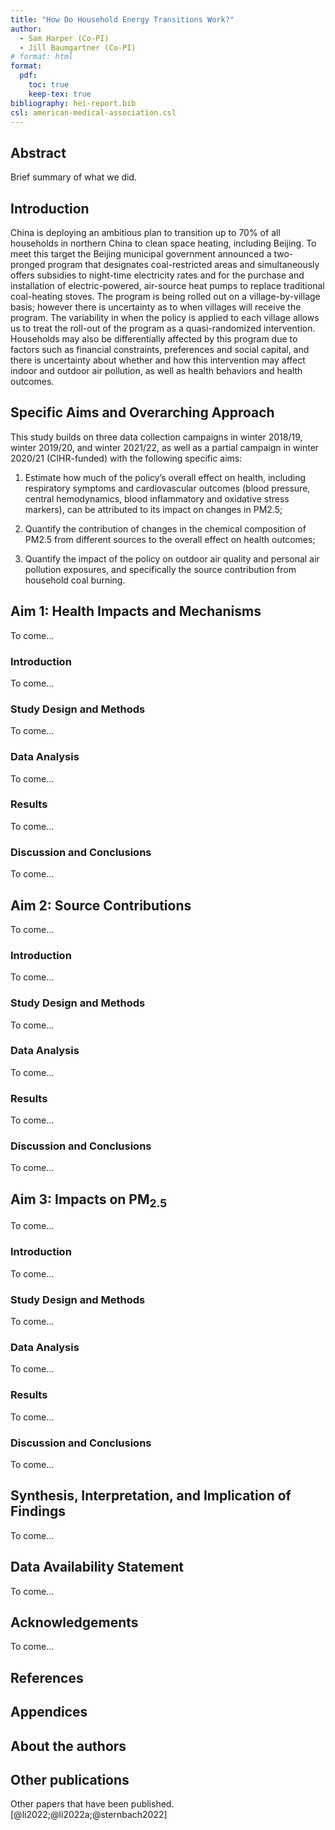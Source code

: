 ```yaml
---
title: "How Do Household Energy Transitions Work?"
author: 
  - Sam Harper (Co-PI)
  - Jill Baumgartner (Co-PI)
# format: html
format: 
  pdf:
    toc: true
    keep-tex: true
bibliography: hei-report.bib
csl: american-medical-association.csl
---
```

## Abstract

Brief summary of what we did.

## Introduction

China is deploying an ambitious plan to transition up to 70% of all households in northern China to clean space heating, including Beijing. To meet this target the Beijing municipal government announced a two-pronged program that designates coal-restricted areas and simultaneously offers subsidies to night-time electricity rates and for the purchase and installation of electric-powered, air-source heat pumps to replace traditional coal-heating stoves. The program is being rolled out on a village-by-village basis; however there is uncertainty as to when villages will receive the program. The variability in when the policy is applied to each village allows us to treat the roll-out of the program as a quasi-randomized intervention. Households may also be differentially affected by this program due to factors such as financial constraints, preferences and social capital, and there is uncertainty about whether and how this intervention may affect indoor and outdoor air pollution, as well as health behaviors and health outcomes.

## Specific Aims and Overarching Approach

This study builds on three data collection campaigns in winter 2018/19, winter 2019/20, and winter 2021/22, as well as a partial campaign in winter 2020/21 (CIHR-funded) with the following specific aims:

1. 	Estimate how much of the policy’s overall effect on health, including respiratory symptoms and cardiovascular outcomes (blood pressure, central hemodynamics, blood inflammatory and oxidative stress markers), can be attributed to its impact on changes in PM2.5;

2. 	Quantify the contribution of changes in the chemical composition of PM2.5 from different sources to the overall effect on health outcomes;

3. 	Quantify the impact of the policy on outdoor air quality and personal air pollution exposures, and specifically the source contribution from household coal burning.

## Aim 1: Health Impacts and Mechanisms 

To come... 

### Introduction  
To come... 

### Study Design and Methods  
To come... 

### Data Analysis  
To come... 

### Results  
To come... 

### Discussion and Conclusions  
To come... 

## Aim 2: Source Contributions  
To come... 

### Introduction  
To come... 

### Study Design and Methods  
To come... 

### Data Analysis  
To come... 

### Results  
To come... 

### Discussion and Conclusions  
To come... 

## Aim 3: Impacts on PM~2.5~  
To come... 

### Introduction  
To come... 
 
### Study Design and Methods  
To come... 

### Data Analysis  
To come... 

### Results  
To come... 

### Discussion and Conclusions  
To come... 


## Synthesis, Interpretation, and Implication of Findings
To come... 


## Data Availability Statement
To come... 


## Acknowledgements
To come... 


## References

::: {#refs}
:::

## Appendices

## About the authors

## Other publications

Other papers that have been published.[@li2022;@li2022a;@sternbach2022]


